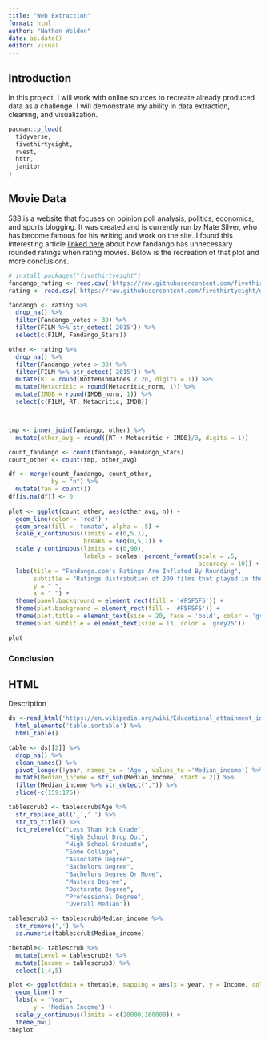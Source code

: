 ```yaml
---
title: "Web Extraction"
format: html
author: "Nathan Weldon"
date: as.date()
editor: visual
---
```


## Introduction

In this project, I will work with online sources to recreate already produced data as a challenge. I will demonstrate my ability in data extraction, cleaning, and visualization.

```r
pacman::p_load(
  tidyverse,
  fivethirtyeight,
  rvest,
  httr,
  janitor
)

```

## Movie Data

538 is a website that focuses on opinion poll analysis, politics, economics, and sports blogging. It was created and is currently run by Nate Silver, who has become famous for his writing and work on the site. I found this interesting article [linked here](is%20a%20website%20that%20focuses%20on%20opinion%20poll%20analysis,%20politics,%20economics,%20and%20sports%20blogging.%20It%20was%20created%20and%20is%20currently%20run%20by%20Nate%20Silver,%20who%20has%20become%20famous%20for%20his%20writing%20and%20work%20on%20the%20site.) about how fandango has unnecessary rounded ratings when rating movies. Below is the recreation of that plot and more conclusions.

```r
# install.packages("fivethirtyeight")
fandango_rating <- read.csv('https://raw.githubusercontent.com/fivethirtyeight/data/master/fandango/fandango_scrape.csv') 
rating <- read.csv('https://raw.githubusercontent.com/fivethirtyeight/data/master/fandango/fandango_score_comparison.csv') 

```

```r

fandango <- rating %>%
  drop_na() %>% 
  filter(Fandango_votes > 30) %>% 
  filter(FILM %>% str_detect('2015')) %>% 
  select(c(FILM, Fandango_Stars)) 

other <- rating %>% 
  drop_na() %>% 
  filter(Fandango_votes > 30) %>% 
  filter(FILM %>% str_detect('2015')) %>% 
  mutate(RT = round(RottenTomatoes / 20, digits = 1)) %>% 
  mutate(Metacritic = round(Metacritic_norm, 1)) %>% 
  mutate(IMDB = round(IMDB_norm, 1)) %>% 
  select(c(FILM, RT, Metacritic, IMDB)) 



tmp <- inner_join(fandango, other) %>% 
  mutate(other_avg = round((RT + Metacritic + IMDB)/3, digits = 1))

count_fandango <- count(fandango, Fandango_Stars) 
count_other <- count(tmp, other_avg)

df <- merge(count_fandango, count_other,
            by = "n") %>% 
  mutate(fan = count())
df[is.na(df)] <- 0
  
plot <- ggplot(count_other, aes(other_avg, n)) +
  geom_line(color = 'red') +
  geom_area(fill = 'tomato', alpha = .5) +
  scale_x_continuous(limits = c(0,5.1), 
                     breaks = seq(0,5,1)) +
  scale_y_continuous(limits = c(0,90), 
                     labels = scales::percent_format(scale = .5, 
                                                     accuracy = 10)) +
  labs(title = "Fandango.com's Ratings Are Inflated By Rounding",
       subtitle = "Ratings distribution of 209 films that played in theaters in 2015 and received 30+ reviews",
       y = " ",
       x = " ") +
  theme(panel.background = element_rect(fill = '#F5F5F5')) +
  theme(plot.background = element_rect(fill = '#F5F5F5')) +
  theme(plot.title = element_text(size = 20, face = 'bold', color = 'grey20')) +
  theme(plot.subtitle = element_text(size = 13, color = 'grey25'))

plot
```

### Conclusion

## HTML

Description

```r
ds <-read_html('https://en.wikipedia.org/wiki/Educational_attainment_in_the_United_States') %>%
  html_elements('table.sortable') %>%
  html_table()

table <- ds[[2]] %>%
  drop_na() %>%
  clean_names() %>%
  pivot_longer(!year, names_to = 'Age', values_to ='Median_income') %>%
  mutate(Median_income = str_sub(Median_income, start = 2)) %>%
  filter(Median_income %>% str_detect(",")) %>%
  slice(-c(159:176))

tablescrub2 <- tablescrub$Age %>%
  str_replace_all('_',' ') %>%
  str_to_title() %>%
  fct_relevel(c("Less Than 9th Grade",
                "High School Drop Out",
                "High School Graduate",
                "Some College",
                "Associate Degree",
                "Bachelors Degree",
                "Bachelors Degree Or More",
                "Masters Degree",
                "Doctorate Degree",
                "Professional Degree",
                "Overall Median"))

tablescrub3 <- tablescrub$Median_income %>%
  str_remove(',') %>%
  as.numeric(tablescrub$Median_income)

thetable<- tablescrub %>%
  mutate(Level = tablescrub2) %>%
  mutate(Income = tablescrub3) %>%
  select(1,4,5)

plot <- ggplot(data = thetable, mapping = aes(x = year, y = Income, color = Level, group = Level)) +
  geom_line() +
  labs(x = 'Year',
       y = 'Median Income') +
  scale_y_continuous(limits = c(20000,160000)) +
  theme_bw()
theplot
```
